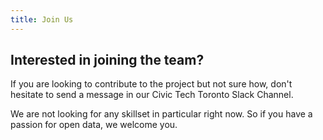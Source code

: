 ```yaml
---
title: Join Us
---
```


## Interested in joining the team?

If you are looking to contribute to the project but not sure how, 
don't hesitate to send a message in our Civic Tech Toronto Slack Channel. 

We are not looking for any skillset in particular right now. So if you have
a passion for open data, we welcome you. 